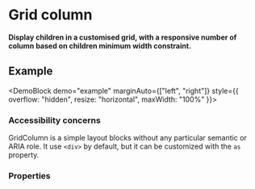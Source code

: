 
# Grid column

**Display children in a customised grid, with a responsive number of column based on children minimum width constraint.**

## Example

<DemoBlock demo="example" marginAuto={["left", "right"]} style={{ overflow: "hidden", resize: "horizontal", maxWidth: "100%" }}>
    <GridColumn itemMinWidth={64} maxColumns={4} gap="huge">
        <Placeholder name="1" height="auto" width="auto"/>
        <Placeholder name="2" height="auto" width="auto"/>
        <Placeholder name="3" height="auto" width="auto"/>
        <Placeholder name="4" height="auto" width="auto"/>
        <Placeholder name="5" height="auto" width="auto"/>
        <Placeholder name="6" height="auto" width="auto"/>
    </GridColumn>
</DemoBlock>

### Accessibility concerns

GridColumn is a simple layout blocks without any particular semantic or ARIA role. It use `<div>` by default, but it can be customized with the `as` property.

### Properties

<PropTable component="GridColumn" />
